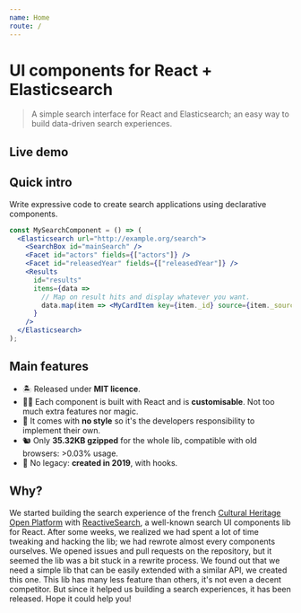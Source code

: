 ```yaml
---
name: Home
route: /
---
```



# UI components for React + Elasticsearch

> A simple search interface for React and Elasticsearch; an easy way to build data-driven search experiences.

## Live demo

<Demo />

## Quick intro

Write expressive code to create search applications using declarative components.

```jsx
const MySearchComponent = () => (
  <Elasticsearch url="http://example.org/search">
    <SearchBox id="mainSearch" />
    <Facet id="actors" fields={["actors"]} />
    <Facet id="releasedYear" fields={["releasedYear"]} />
    <Results
      id="results"
      items={data =>
        // Map on result hits and display whatever you want.
        data.map(item => <MyCardItem key={item._id} source={item._source} />)
      }
    />
  </Elasticsearch>
);
```

## Main features

- 🏝 Released under **MIT licence**.
- 👩‍🎨 Each component is built with React and is **customisable**. Not too much extra features nor magic.
- 💅 It comes with **no style** so it's the developers responsibility to implement their own.
- 🐿 Only **35.32KB gzipped** for the whole lib, compatible with old browsers: >0.03% usage.
- 🔮 No legacy: **created in 2019**, with hooks.

## Why?

We started building the search experience 
of the french [Cultural Heritage Open Platform](https://www.pop.culture.gouv.fr/)
with [ReactiveSearch](https://opensource.appbase.io/reactivesearch/), a well-known
search UI components lib for React.
After some weeks, we realized we had spent a lot of time tweaking and hacking the lib;
we had rewrote almost every components ourselves. We opened issues and pull requests on the repository,
but it seemed the lib was a bit stuck in a rewrite process.
We found out that we need a simple lib that can be easily extended with a similar API,
we created this one. This lib has many less feature than others, it's not even a decent competitor.
But since it helped us building a search experiences, it has been released. Hope it could help you!
